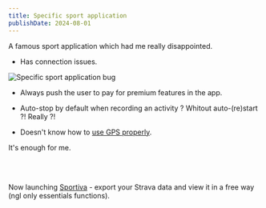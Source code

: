 ```yaml
---
title: Specific sport application
publishDate: 2024-08-01
---
```



A famous sport application which had me really disappointed.

- Has connection issues.


<Image src={Img} alt="Specific sport application bug" />

- Always push the user to pay for premium features in the app.

- Auto-stop by default when recording an activity ? Whitout auto-(re)start ?! Really ?!

- Doesn't know how to [use GPS properly](https://n4n5.dev/sportiva/activity/9222545148/).

It's enough for me.

<br/>
<br/>

Now launching [Sportiva](https://n4n5.dev/sportiva/) - export your Strava data and view it in a free way (ngl only essentials functions).
